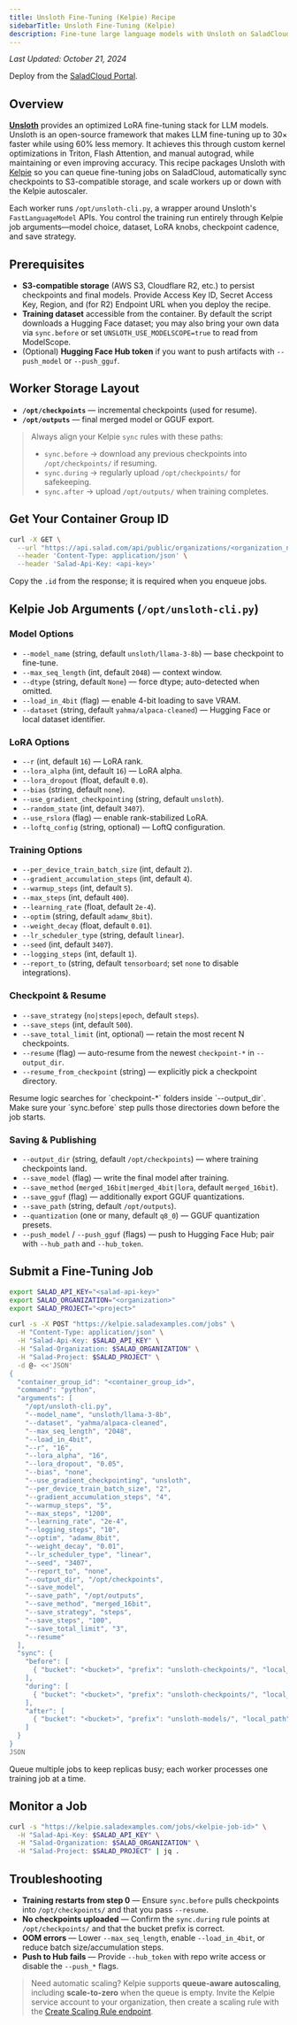 ```yaml
---
title: Unsloth Fine-Tuning (Kelpie) Recipe
sidebarTitle: Unsloth Fine-Tuning (Kelpie)
description: Fine-tune large language models with Unsloth on SaladCloud using Kelpie for queued training and S3 sync.
---
```


_Last Updated: October 21, 2024_

<Tip>Deploy from the [SaladCloud Portal](https://portal.salad.com).</Tip>

## Overview

[**Unsloth**](https://docs.unsloth.ai/get-started/fine-tuning-llms-guide) provides an optimized LoRA fine-tuning stack
for LLM models. Unsloth is an open-source framework that makes LLM fine-tuning up to 30× faster while using 60% less
memory. It achieves this through custom kernel optimizations in Triton, Flash Attention, and manual autograd, while
maintaining or even improving accuracy. This recipe packages Unsloth with
[Kelpie](https://github.com/SaladTechnologies/kelpie) so you can queue fine-tuning jobs on SaladCloud, automatically
sync checkpoints to S3-compatible storage, and scale workers up or down with the Kelpie autoscaler.

Each worker runs `/opt/unsloth-cli.py`, a wrapper around Unsloth's `FastLanguageModel` APIs. You control the training
run entirely through Kelpie job arguments—model choice, dataset, LoRA knobs, checkpoint cadence, and save strategy.

## Prerequisites

- **S3-compatible storage** (AWS S3, Cloudflare R2, etc.) to persist checkpoints and final models. Provide Access Key
  ID, Secret Access Key, Region, and (for R2) Endpoint URL when you deploy the recipe.
- **Training dataset** accessible from the container. By default the script downloads a Hugging Face dataset; you may
  also bring your own data via `sync.before` or set `UNSLOTH_USE_MODELSCOPE=true` to read from ModelScope.
- (Optional) **Hugging Face Hub token** if you want to push artifacts with `--push_model` or `--push_gguf`.

## Worker Storage Layout

- **`/opt/checkpoints`** — incremental checkpoints (used for resume).
- **`/opt/outputs`** — final merged model or GGUF export.

> Always align your Kelpie `sync` rules with these paths:
>
> - `sync.before` → download any previous checkpoints into `/opt/checkpoints/` if resuming.
> - `sync.during` → regularly upload `/opt/checkpoints/` for safekeeping.
> - `sync.after` → upload `/opt/outputs/` when training completes.

## Get Your Container Group ID

```bash
curl -X GET \
  --url "https://api.salad.com/api/public/organizations/<organization_name>/projects/<project_name>/containers/<container_group_name>" \
  --header 'Content-Type: application/json' \
  --header 'Salad-Api-Key: <api-key>'
```

Copy the `.id` from the response; it is required when you enqueue jobs.

## Kelpie Job Arguments (`/opt/unsloth-cli.py`)

### Model Options

- `--model_name` (string, default `unsloth/llama-3-8b`) — base checkpoint to fine-tune.
- `--max_seq_length` (int, default `2048`) — context window.
- `--dtype` (string, default `None`) — force dtype; auto-detected when omitted.
- `--load_in_4bit` (flag) — enable 4-bit loading to save VRAM.
- `--dataset` (string, default `yahma/alpaca-cleaned`) — Hugging Face or local dataset identifier.

### LoRA Options

- `--r` (int, default `16`) — LoRA rank.
- `--lora_alpha` (int, default `16`) — LoRA alpha.
- `--lora_dropout` (float, default `0.0`).
- `--bias` (string, default `none`).
- `--use_gradient_checkpointing` (string, default `unsloth`).
- `--random_state` (int, default `3407`).
- `--use_rslora` (flag) — enable rank-stabilized LoRA.
- `--loftq_config` (string, optional) — LoftQ configuration.

### Training Options

- `--per_device_train_batch_size` (int, default `2`).
- `--gradient_accumulation_steps` (int, default `4`).
- `--warmup_steps` (int, default `5`).
- `--max_steps` (int, default `400`).
- `--learning_rate` (float, default `2e-4`).
- `--optim` (string, default `adamw_8bit`).
- `--weight_decay` (float, default `0.01`).
- `--lr_scheduler_type` (string, default `linear`).
- `--seed` (int, default `3407`).
- `--logging_steps` (int, default `1`).
- `--report_to` (string, default `tensorboard`; set `none` to disable integrations).

### Checkpoint & Resume

- `--save_strategy` (`no|steps|epoch`, default `steps`).
- `--save_steps` (int, default `500`).
- `--save_total_limit` (int, optional) — retain the most recent N checkpoints.
- `--resume` (flag) — auto-resume from the newest `checkpoint-*` in `--output_dir`.
- `--resume_from_checkpoint` (string) — explicitly pick a checkpoint directory.

<Callout variation="info">
  Resume logic searches for `checkpoint-*` folders inside `--output_dir`. Make sure your `sync.before` step pulls those
  directories down before the job starts.
</Callout>

### Saving & Publishing

- `--output_dir` (string, default `/opt/checkpoints`) — where training checkpoints land.
- `--save_model` (flag) — write the final model after training.
- `--save_method` (`merged_16bit|merged_4bit|lora`, default `merged_16bit`).
- `--save_gguf` (flag) — additionally export GGUF quantizations.
- `--save_path` (string, default `/opt/outputs`).
- `--quantization` (one or many, default `q8_0`) — GGUF quantization presets.
- `--push_model` / `--push_gguf` (flags) — push to Hugging Face Hub; pair with `--hub_path` and `--hub_token`.

## Submit a Fine-Tuning Job

```bash
export SALAD_API_KEY="<salad-api-key>"
export SALAD_ORGANIZATION="<organization>"
export SALAD_PROJECT="<project>"

curl -s -X POST "https://kelpie.saladexamples.com/jobs" \
  -H "Content-Type: application/json" \
  -H "Salad-Api-Key: $SALAD_API_KEY" \
  -H "Salad-Organization: $SALAD_ORGANIZATION" \
  -H "Salad-Project: $SALAD_PROJECT" \
  -d @- <<'JSON'
{
  "container_group_id": "<container_group_id>",
  "command": "python",
  "arguments": [
    "/opt/unsloth-cli.py",
    "--model_name", "unsloth/llama-3-8b",
    "--dataset", "yahma/alpaca-cleaned",
    "--max_seq_length", "2048",
    "--load_in_4bit",
    "--r", "16",
    "--lora_alpha", "16",
    "--lora_dropout", "0.05",
    "--bias", "none",
    "--use_gradient_checkpointing", "unsloth",
    "--per_device_train_batch_size", "2",
    "--gradient_accumulation_steps", "4",
    "--warmup_steps", "5",
    "--max_steps", "1200",
    "--learning_rate", "2e-4",
    "--logging_steps", "10",
    "--optim", "adamw_8bit",
    "--weight_decay", "0.01",
    "--lr_scheduler_type", "linear",
    "--seed", "3407",
    "--report_to", "none",
    "--output_dir", "/opt/checkpoints",
    "--save_model",
    "--save_path", "/opt/outputs",
    "--save_method", "merged_16bit",
    "--save_strategy", "steps",
    "--save_steps", "100",
    "--save_total_limit", "3",
    "--resume"
  ],
  "sync": {
    "before": [
      { "bucket": "<bucket>", "prefix": "unsloth-checkpoints/", "local_path": "/opt/checkpoints/", "direction": "download" }
    ],
    "during": [
      { "bucket": "<bucket>", "prefix": "unsloth-checkpoints/", "local_path": "/opt/checkpoints/", "direction": "upload" }
    ],
    "after": [
      { "bucket": "<bucket>", "prefix": "unsloth-models/", "local_path": "/opt/outputs/", "direction": "upload" }
    ]
  }
}
JSON
```

Queue multiple jobs to keep replicas busy; each worker processes one training job at a time.

## Monitor a Job

```bash
curl -s "https://kelpie.saladexamples.com/jobs/<kelpie-job-id>" \
  -H "Salad-Api-Key: $SALAD_API_KEY" \
  -H "Salad-Organization: $SALAD_ORGANIZATION" \
  -H "Salad-Project: $SALAD_PROJECT" | jq .
```

## Troubleshooting

- **Training restarts from step 0** — Ensure `sync.before` pulls checkpoints into `/opt/checkpoints/` and that you pass
  `--resume`.
- **No checkpoints uploaded** — Confirm the `sync.during` rule points at `/opt/checkpoints/` and that the bucket prefix
  is correct.
- **OOM errors** — Lower `--max_seq_length`, enable `--load_in_4bit`, or reduce batch size/accumulation steps.
- **Push to Hub fails** — Provide `--hub_token` with repo write access or disable the `--push_*` flags.

> Need automatic scaling? Kelpie supports **queue-aware autoscaling**, including **scale-to-zero** when the queue is
> empty. Invite the Kelpie service account to your organization, then create a scaling rule with the
> [Create Scaling Rule endpoint](https://kelpie.saladexamples.com/docs#/default/post_CreateScalingRule).
